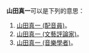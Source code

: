 '''山田真一'''可以是下列的意思：

#[[山田真一_(配音員)|山田真一 (配音員)]]。
#[[山田真一_(文藝評論家)|山田真一 (文藝評論家)]]。
#[[山田真一_(音樂學者)|山田真一 (音樂學者)]]。

{{Disambiguation|Cat=四字日本人名消歧义}}